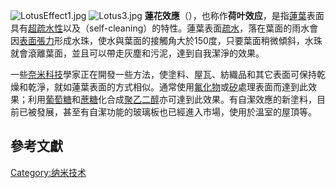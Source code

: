 {{Unreferenced|time=2021-04-15T13:52:45+00:00}}

[[File:LotusEffect1.jpg|thumb]]
[[File:Lotus3.jpg|thumb]]
'''蓮花效應'''（{{lang-en|lotus effect}}），也称作'''荷叶效应'''，是指[[荷花|蓮葉]]表面具有[[疏水性#超疏水性|超疏水性]]以及{{le|自潔表面|Self-cleaning surfaces|自潔}}（self-cleaning）的特性。蓮葉表面[[疏水|疏水]]，落在葉面的雨水會因[[表面張力|表面張力]]形成水珠，使水與葉面的接觸角大於150度，只要葉面稍微傾斜，水珠就會滾離葉面，並且可以帶走灰塵和污泥，達到自我潔淨的效果。

一些[[奈米科技|奈米科技]]學家正在開發一些方法，使塗料、屋瓦、紡織品和其它表面可保持乾燥和乾淨，就如蓮葉表面的方式相似。通常使用[[氟化物|氟化物]]或[[矽|矽]]處理表面而達到此效果；利用[[葡萄糖|葡萄糖]]和[[蔗糖|蔗糖]]化合成[[聚乙二醇|聚乙二醇]]亦可達到此效果。有自潔效應的新塗料，目前已被發展，甚至有自潔功能的玻璃板也已經進入市場，使用於溫室的屋頂等。

==參考文獻==
{{reflist}}

{{Authority control}}
[[Category:纳米技术|Category:纳米技术]]